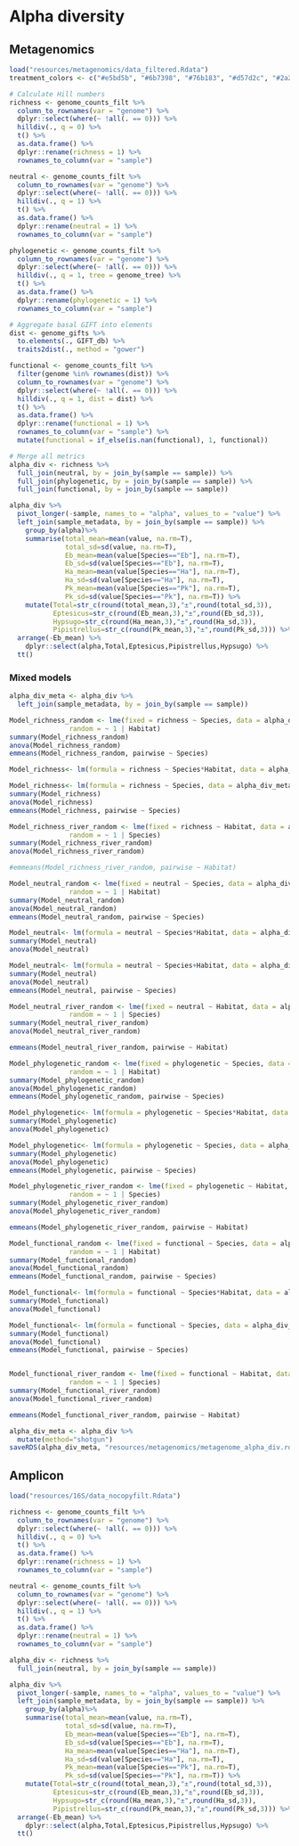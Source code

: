 # Alpha diversity

## Metagenomics

```r
load("resources/metagenomics/data_filtered.Rdata")
treatment_colors <- c("#e5bd5b", "#6b7398", "#76b183", "#d57d2c", "#2a2d26", "#f9d4cc", "#3c634e", "#ea68c3")
```

```r
# Calculate Hill numbers
richness <- genome_counts_filt %>%
  column_to_rownames(var = "genome") %>%
  dplyr::select(where(~ !all(. == 0))) %>%
  hilldiv(., q = 0) %>%
  t() %>%
  as.data.frame() %>%
  dplyr::rename(richness = 1) %>%
  rownames_to_column(var = "sample")

neutral <- genome_counts_filt %>%
  column_to_rownames(var = "genome") %>%
  dplyr::select(where(~ !all(. == 0))) %>%
  hilldiv(., q = 1) %>%
  t() %>%
  as.data.frame() %>%
  dplyr::rename(neutral = 1) %>%
  rownames_to_column(var = "sample")

phylogenetic <- genome_counts_filt %>%
  column_to_rownames(var = "genome") %>%
  dplyr::select(where(~ !all(. == 0))) %>%
  hilldiv(., q = 1, tree = genome_tree) %>%
  t() %>%
  as.data.frame() %>%
  dplyr::rename(phylogenetic = 1) %>%
  rownames_to_column(var = "sample")

# Aggregate basal GIFT into elements
dist <- genome_gifts %>%
  to.elements(., GIFT_db) %>%
  traits2dist(., method = "gower")

functional <- genome_counts_filt %>%
  filter(genome %in% rownames(dist)) %>% 
  column_to_rownames(var = "genome") %>%
  dplyr::select(where(~ !all(. == 0))) %>%
  hilldiv(., q = 1, dist = dist) %>%
  t() %>%
  as.data.frame() %>%
  dplyr::rename(functional = 1) %>%
  rownames_to_column(var = "sample") %>%
  mutate(functional = if_else(is.nan(functional), 1, functional))

# Merge all metrics
alpha_div <- richness %>%
  full_join(neutral, by = join_by(sample == sample)) %>%
  full_join(phylogenetic, by = join_by(sample == sample)) %>%
  full_join(functional, by = join_by(sample == sample))
```


```r
alpha_div %>%
  pivot_longer(-sample, names_to = "alpha", values_to = "value") %>%
  left_join(sample_metadata, by = join_by(sample == sample)) %>%
    group_by(alpha)%>%
    summarise(total_mean=mean(value, na.rm=T),
              total_sd=sd(value, na.rm=T),
              Eb_mean=mean(value[Species=="Eb"], na.rm=T),
              Eb_sd=sd(value[Species=="Eb"], na.rm=T),
              Ha_mean=mean(value[Species=="Ha"], na.rm=T),
              Ha_sd=sd(value[Species=="Ha"], na.rm=T),
              Pk_mean=mean(value[Species=="Pk"], na.rm=T),
              Pk_sd=sd(value[Species=="Pk"], na.rm=T)) %>%
    mutate(Total=str_c(round(total_mean,3),"±",round(total_sd,3)),
           Eptesicus=str_c(round(Eb_mean,3),"±",round(Eb_sd,3)),
           Hypsugo=str_c(round(Ha_mean,3),"±",round(Ha_sd,3)),
           Pipistrellus=str_c(round(Pk_mean,3),"±",round(Pk_sd,3))) %>% 
  arrange(-Eb_mean) %>% 
    dplyr::select(alpha,Total,Eptesicus,Pipistrellus,Hypsugo) %>% 
  tt()
```


### Mixed models

```r
alpha_div_meta <- alpha_div %>%
  left_join(sample_metadata, by = join_by(sample == sample))

Model_richness_random <- lme(fixed = richness ~ Species, data = alpha_div_meta,
               random = ~ 1 | Habitat)
summary(Model_richness_random)
anova(Model_richness_random)
emmeans(Model_richness_random, pairwise ~ Species)

Model_richness<- lm(formula = richness ~ Species*Habitat, data = alpha_div_meta) 

Model_richness<- lm(formula = richness ~ Species, data = alpha_div_meta) 
summary(Model_richness)
anova(Model_richness)
emmeans(Model_richness, pairwise ~ Species)

Model_richness_river_random <- lme(fixed = richness ~ Habitat, data = alpha_div_meta,
               random = ~ 1 | Species)
summary(Model_richness_river_random)
anova(Model_richness_river_random)

#emmeans(Model_richness_river_random, pairwise ~ Habitat)
```

```r
Model_neutral_random <- lme(fixed = neutral ~ Species, data = alpha_div_meta,
               random = ~ 1 | Habitat)
summary(Model_neutral_random)
anova(Model_neutral_random)
emmeans(Model_neutral_random, pairwise ~ Species)

Model_neutral<- lm(formula = neutral ~ Species*Habitat, data = alpha_div_meta) 
summary(Model_neutral)
anova(Model_neutral)

Model_neutral<- lm(formula = neutral ~ Species+Habitat, data = alpha_div_meta) 
summary(Model_neutral)
anova(Model_neutral)
emmeans(Model_neutral, pairwise ~ Species)

Model_neutral_river_random <- lme(fixed = neutral ~ Habitat, data = alpha_div_meta,
               random = ~ 1 | Species)
summary(Model_neutral_river_random)
anova(Model_neutral_river_random)

emmeans(Model_neutral_river_random, pairwise ~ Habitat)
```

```r
Model_phylogenetic_random <- lme(fixed = phylogenetic ~ Species, data = alpha_div_meta,
               random = ~ 1 | Habitat)
summary(Model_phylogenetic_random)
anova(Model_phylogenetic_random)
emmeans(Model_phylogenetic_random, pairwise ~ Species)

Model_phylogenetic<- lm(formula = phylogenetic ~ Species*Habitat, data = alpha_div_meta) 
summary(Model_phylogenetic)
anova(Model_phylogenetic)

Model_phylogenetic<- lm(formula = phylogenetic ~ Species, data = alpha_div_meta) 
summary(Model_phylogenetic)
anova(Model_phylogenetic)
emmeans(Model_phylogenetic, pairwise ~ Species)

Model_phylogenetic_river_random <- lme(fixed = phylogenetic ~ Habitat, data = alpha_div_meta,
               random = ~ 1 | Species)
summary(Model_phylogenetic_river_random)
anova(Model_phylogenetic_river_random)

emmeans(Model_phylogenetic_river_random, pairwise ~ Habitat)

```

```r
Model_functional_random <- lme(fixed = functional ~ Species, data = alpha_div_meta,
               random = ~ 1 | Habitat)
summary(Model_functional_random)
anova(Model_functional_random)
emmeans(Model_functional_random, pairwise ~ Species)

Model_functional<- lm(formula = functional ~ Species*Habitat, data = alpha_div_meta) 
summary(Model_functional)
anova(Model_functional)

Model_functional<- lm(formula = functional ~ Species, data = alpha_div_meta) 
summary(Model_functional)
anova(Model_functional)
emmeans(Model_functional, pairwise ~ Species)


Model_functional_river_random <- lme(fixed = functional ~ Habitat, data = alpha_div_meta,
               random = ~ 1 | Species)
summary(Model_functional_river_random)
anova(Model_functional_river_random)

emmeans(Model_functional_river_random, pairwise ~ Habitat)
```

```r
alpha_div_meta <- alpha_div %>% 
  mutate(method="shotgun")
saveRDS(alpha_div_meta, "resources/metagenomics/metagenome_alpha_div.rds")
```

## Amplicon

```r
load("resources/16S/data_nocopyfilt.Rdata")
```
```r
richness <- genome_counts_filt %>%
  column_to_rownames(var = "genome") %>%
  dplyr::select(where(~ !all(. == 0))) %>%
  hilldiv(., q = 0) %>%
  t() %>%
  as.data.frame() %>%
  dplyr::rename(richness = 1) %>%
  rownames_to_column(var = "sample")

neutral <- genome_counts_filt %>%
  column_to_rownames(var = "genome") %>%
  dplyr::select(where(~ !all(. == 0))) %>%
  hilldiv(., q = 1) %>%
  t() %>%
  as.data.frame() %>%
  dplyr::rename(neutral = 1) %>%
  rownames_to_column(var = "sample")

alpha_div <- richness %>%
  full_join(neutral, by = join_by(sample == sample)) 
```

```r
alpha_div %>%
  pivot_longer(-sample, names_to = "alpha", values_to = "value") %>%
  left_join(sample_metadata, by = join_by(sample == sample)) %>%
    group_by(alpha)%>%
    summarise(total_mean=mean(value, na.rm=T),
              total_sd=sd(value, na.rm=T),
              Eb_mean=mean(value[Species=="Eb"], na.rm=T),
              Eb_sd=sd(value[Species=="Eb"], na.rm=T),
              Ha_mean=mean(value[Species=="Ha"], na.rm=T),
              Ha_sd=sd(value[Species=="Ha"], na.rm=T),
              Pk_mean=mean(value[Species=="Pk"], na.rm=T),
              Pk_sd=sd(value[Species=="Pk"], na.rm=T)) %>%
    mutate(Total=str_c(round(total_mean,3),"±",round(total_sd,3)),
           Eptesicus=str_c(round(Eb_mean,3),"±",round(Eb_sd,3)),
           Hypsugo=str_c(round(Ha_mean,3),"±",round(Ha_sd,3)),
           Pipistrellus=str_c(round(Pk_mean,3),"±",round(Pk_sd,3))) %>% 
  arrange(-Eb_mean) %>% 
    dplyr::select(alpha,Total,Eptesicus,Pipistrellus,Hypsugo) %>% 
  tt()
```

